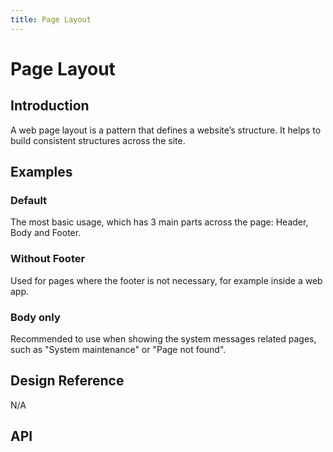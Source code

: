 ```yaml
---
title: Page Layout
---
```





# Page Layout

## Introduction

A web page layout is a pattern that defines a website’s structure. It helps to build consistent structures across the site.

## Examples

### Default

The most basic usage, which has 3 main parts across the page: Header, Body and Footer.

<CodeView codeText={defaultLayout} />

### Without Footer

Used for pages where the footer is not necessary, for example inside a web app.

<CodeView codeText={withoutFooterLayout} />

### Body only

Recommended to use when showing the system messages related pages, such as "System maintenance" or "Page not found".

<CodeView codeText={bodyOnlyLayout} />

## Design Reference

N/A

## API

<ComponentApi name="PageLayout" importName="PageLayout" />
